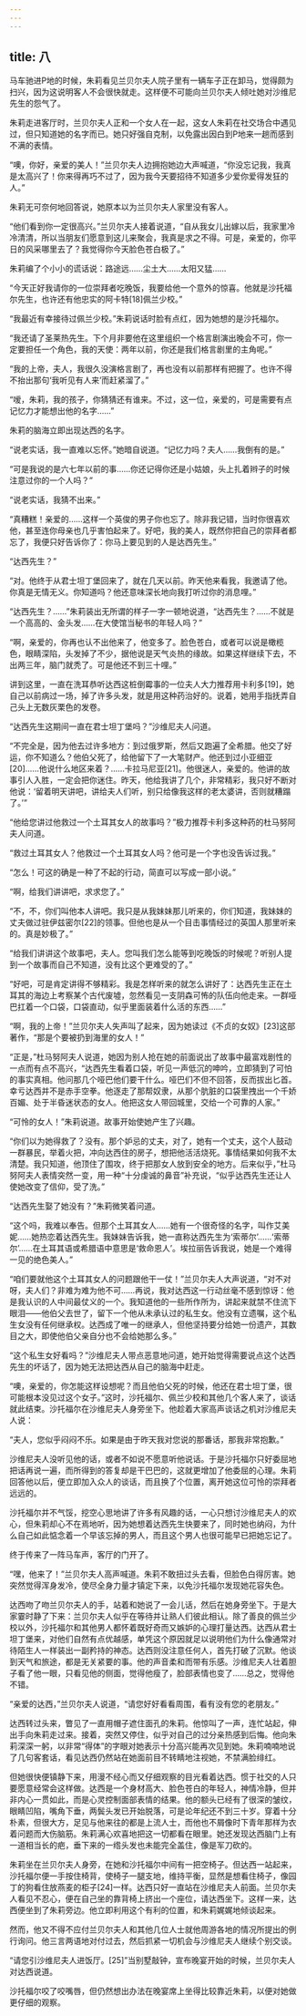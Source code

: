 ```yaml
---
---
---
```

title: 八
---




马车驰进P地的时候，朱莉看见兰贝尔夫人院子里有一辆车子正在卸马，觉得颇为扫兴，因为这说明客人不会很快就走。这样便不可能向兰贝尔夫人倾吐她对沙维尼先生的怨气了。

朱莉走进客厅时，兰贝尔夫人正和一个女人在一起，这女人朱莉在社交场合中遇见过，但只知道她的名字而已。她只好强自克制，以免露出因白到P地来一趟而感到不满的表情。

“噢，你好，亲爱的美人！”兰贝尔夫人边拥抱她边大声喊道，“你没忘记我，我真是太高兴了！你来得再巧不过了，因为我今天要招待不知道多少爱你爱得发狂的人。”

朱莉无可奈何地回答说，她原本以为兰贝尔夫人家里没有客人。

“他们看到你一定很高兴。”兰贝尔夫人接着说道，“自从我女儿出嫁以后，我家里冷冷清清，所以当朋友们愿意到这儿来聚会，我真是求之不得。可是，亲爱的，你平日的风采哪里去了？我觉得你今天脸色苍白极了。”

朱莉编了个小小的谎话说：路途远……尘土大……太阳又猛……

“今天正好我请你的一位崇拜者吃晚饭，我要给他一个意外的惊喜。他就是沙托福尔先生，也许还有他忠实的阿卡特[18]佩兰少校。”

“我最近有幸接待过佩兰少校。”朱莉说话时脸有点红，因为她想的是沙托福尔。

“我还请了圣莱热先生。下个月非要他在这里组织一个格言剧演出晚会不可，你一定要担任一个角色，我的天使：两年以前，你还是我们格言剧里的主角呢。”

“我的上帝，夫人，我很久没演格言剧了，再也没有以前那样有把握了。也许不得不抬出那句‘我听见有人来’而赶紧溜了。”

“嗳，朱莉，我的孩子，你猜猜还有谁来。不过，这一位，亲爱的，可是需要有点记忆力才能想出他的名字……”

朱莉的脑海立即出现达西的名字。

“说老实话，我一直难以忘怀。”她暗自说道。“记忆力吗？夫人……我倒有的是。”

“可是我说的是六七年以前的事……你还记得你还是小姑娘，头上扎着辫子的时候注意过你的一个人吗？”

“说老实话，我猜不出来。”

“真糟糕！亲爱的……这样一个英俊的男子你也忘了。除非我记错，当时你很喜欢他，甚至连你母亲也几乎害怕起来了。好吧，我的美人，既然你把自己的崇拜者都忘了，我便只好告诉你了：你马上要见到的人是达西先生。”

“达西先生？”

“对。他终于从君士坦丁堡回来了，就在几天以前。昨天他来看我，我邀请了他。你真是无情无义。你知道吗？他还意味深长地向我打听过你的消息哩。”

“达西先生？……”朱莉装出无所谓的样子一字一顿地说道，“达西先生？……不就是一个高高的、金头发……在大使馆当秘书的年轻人吗？”

“啊，亲爱的，你再也认不出他来了，他变多了。脸色苍白，或者可以说是橄榄色，眼睛深陷，头发掉了不少，据他说是天气炎热的缘故。如果这样继续下去，不出两三年，脑门就秃了。可是他还不到三十哩。”

讲到这里，一直在洗耳恭听达西这桩倒霉事的一位夫人大力推荐用卡利多[19]，她自己以前病过一场，掉了许多头发，就是用这种药治好的。说着，她用手指抚弄自己头上无数灰栗色的发卷。

“达西先生这期间一直在君士坦丁堡吗？”沙维尼夫人问道。

“不完全是，因为他去过许多地方：到过俄罗斯，然后又跑遍了全希腊。他交了好运，你不知道么？他伯父死了，给他留下了一大笔财产。他还到过小亚细亚[20]……他说什么地区来着？……卡拉马尼亚[21]。他很迷人，亲爱的。他讲的故事引人入胜，一定会把你迷住。昨天，他给我讲了几个，非常精彩，我只好不断对他说：‘留着明天讲吧，讲给夫人们听，别只给像我这样的老太婆讲，否则就糟蹋了。’”

“他给您讲过他救过一个土耳其女人的故事吗？”极力推荐卡利多这种药的杜马努阿夫人问道。

“救过土耳其女人？他救过一个土耳其女人吗？他可是一个字也没告诉过我。”

“怎么！可这的确是一种了不起的行动，简直可以写成一部小说。”

“啊，给我们讲讲吧，求求您了。”

“不，不，你们叫他本人讲吧。我只是从我妹妹那儿听来的，你们知道，我妹妹的丈夫做过驻伊兹密尔[22]的领事。但他也是从一个目击事情经过的英国人那里听来的。真是妙极了。”

“给我们讲讲这个故事吧，夫人。您叫我们怎么能等到吃晚饭的时候呢？听别人提到一个故事而自己不知道，没有比这个更难受的了。”

“好吧，可是肯定讲得不够精彩。我是怎样听来的就怎么讲好了：达西先生正在土耳其的海边上考察某个古代废墟，忽然看见一支阴森可怖的队伍向他走来。一群哑巴扛着一个口袋，口袋直动，似乎里面装着什么活的东西……”

“啊，我的上帝！”兰贝尔夫人失声叫了起来，因为她读过《不贞的女奴》[23]这部著作，“那是个要被扔到海里的女人！”

“正是，”杜马努阿夫人说道，她因为别人抢在她的前面说出了故事中最富戏剧性的一点而有点不高兴，“达西先生看着口袋，听见一声低沉的呻吟，立即猜到了可怕的事实真相。他问那几个哑巴他们要干什么。哑巴们不但不回答，反而拔出匕首。幸亏达西并不是赤手空拳。他逐走了那帮奴隶，从那个肮脏的口袋里拽出一个千娇百媚、处于半昏迷状态的女人。他把这女人带回城里，交给一个可靠的人家。”

“可怜的女人！”朱莉说道。故事开始使她产生了兴趣。

“你们以为她得救了？没有。那个妒忌的丈夫，对了，她有一个丈夫，这个人鼓动一群暴民，举着火把，冲向达西住的房子，想把他活活烧死。事情结果如何我不太清楚。我只知道，他顶住了围攻，终于把那女人放到安全的地方。后来似乎，”杜马努阿夫人表情突然一变，用一种“十分虔诚的鼻音”补充说，“似乎达西先生还让人使她改变了信仰，受了洗。”

“达西先生娶了她没有？”朱莉微笑着问道。

“这个吗，我难以奉告。但那个土耳其女人……她有一个很奇怪的名字，叫作艾美妮……她热恋着达西先生。我妹妹告诉我，她一直称达西先生为‘索蒂尔’……‘索蒂尔’……在土耳其语或希腊语中意思是‘救命恩人’。埃拉丽告诉我说，她是一个难得一见的绝色美人。”

“咱们要就他这个土耳其女人的问题跟他干一仗！”兰贝尔夫人大声说道，“对不对呀，夫人们？非难为难为他不可……再说，我对达西这一行动丝毫不感到惊讶：他是我认识的人中间最仗义的一个。我知道他的一些所作所为，讲起来就禁不住流下眼泪——他伯父去世了，留下一个他从未承认过的私生女。他没有立遗嘱，这个私生女没有任何继承权。达西成了唯一的继承人，但他坚持要分给她一份遗产，其数目之大，即使他伯父亲自分也不会给她那么多。”

“这个私生女好看吗？”沙维尼夫人带点恶意地问道，她开始觉得需要说点这个达西先生的坏话了，因为她无法把达西从自己的脑海中赶走。

“噢，亲爱的，你怎能这样设想呢？而且他伯父死的时候，他还在君士坦丁堡，很可能根本没见过这个女子。”这时，沙托福尔、佩兰少校和其他几个客人来了，谈话就此结束。沙托福尔在沙维尼夫人身旁坐下。他趁着大家高声谈话之机对沙维尼夫人说：

“夫人，您似乎闷闷不乐。如果是由于昨天我对您说的那番话，那我非常抱歉。”

沙维尼夫人没听见他的话，或者不如说不愿意听他说话。于是沙托福尔只好委屈地把话再说一遍，而所得到的答复却是干巴巴的，这就更增加了他委屈的心理。朱莉回答他以后，便立即加入众人的谈话，而且换了个位置，离开她这位可怜的崇拜者远远的。

沙托福尔并不气馁，挖空心思地讲了许多有风趣的话，一心只想讨沙维尼夫人的欢心，但朱莉却心不在焉地听，因为她想着达西先生快要来了，同时她也纳闷，为什么自己如此惦念着一个早该忘掉的男人，而且这个男人也很可能早已把她忘记了。

终于传来了一阵马车声，客厅的门开了。

“嘿，他来了！”兰贝尔夫人高声喊道。朱莉不敢扭过头去看，但脸色白得厉害。她突然觉得浑身发冷，使尽全身力量才镇定下来，以免沙托福尔发现她花容失色。

达西吻了吻兰贝尔夫人的手，站着和她说了一会儿话，然后在她身旁坐下。于是大家霎时静了下来：兰贝尔夫人似乎在等待并让熟人们彼此相认。除了善良的佩兰少校以外，沙托福尔和其他男人都怀着既好奇而又嫉妒的心理打量达西。达西从君士坦丁堡来，对他们自然有点优越感，单凭这个原因就足以说明他们为什么像通常对待陌生人一样装出一副矜持的神态。达西则没注意任何人，首先打破了沉默。他谈到天气和旅途，都是无关紧要的事。他的声音柔和而带有乐感。沙维尼夫人壮着胆子看了他一眼，只看见他的侧面，觉得他瘦了，脸部表情也变了……总之，觉得他不错。

“亲爱的达西，”兰贝尔夫人说道，“请您好好看看周围，看有没有您的老朋友。”

达西转过头来，瞥见了一直用帽子遮住面孔的朱莉。他惊叫了一声，连忙站起，伸出手向朱莉走过来。接着，突然又停住，似乎对自己的过分亲热感到后悔。他向朱莉深深一躬，以非常“得体”的字眼对她表示十分高兴能再次见到她。朱莉喃喃地说了几句客套话，看见达西仍然站在她面前目不转睛地注视她，不禁满脸绯红。

但她很快便镇静下来，用漫不经心而又仔细观察的目光看着达西。惯于社交的人只要愿意经常会这样做。达西是一个身材高大、脸色苍白的年轻人，神情冷静，但并非内心一贯如此，而是心灵控制面部表情的结果。他的额头已经有了很深的皱纹，眼睛凹陷，嘴角下垂，两鬓头发已开始脱落，可是论年纪还不到三十岁。穿着十分朴素，但很大方，足见与他来往的都是上流人士，而他也不屑像时下青年那样为衣着问题而大伤脑筋。朱莉满心欢喜地把这一切都看在眼里。她还发现达西脑门上有一道相当长的疤，垂下来的一绺头发也未能完全盖住，像是军刀砍的。

朱莉坐在兰贝尔夫人身旁，在她和沙托福尔中间有一把空椅子。但达西一站起来，沙托福尔便一手按住椅背，使椅子一腿支地，维持平衡，显然是想看住椅子，像园丁的狗看住放燕麦的柜子[24]一样。达西只好一直站在沙维尼夫人前面。兰贝尔夫人看见不忍心，便在自己坐的靠背椅上挤出一个座位，请达西坐下。这样一来，达西便坐到了朱莉旁边。他立即利用这个有利的位置，和朱莉娓娓地倾谈起来。

然而，他又不得不应付兰贝尔夫人和其他几位人士就他周游各地的情况所提出的例行询问。他三言两语地对付过去，然后抓紧一切机会与沙维尼夫人继续个别交谈。

“请您引沙维尼夫人进饭厅。[25]”当别墅敲钟，宣布晚宴开始的时候，兰贝尔夫人对达西说道。

沙托福尔咬了咬嘴唇，但仍然想出办法在晚宴席上坐得比较靠近朱莉，以便对她做更仔细的观察。